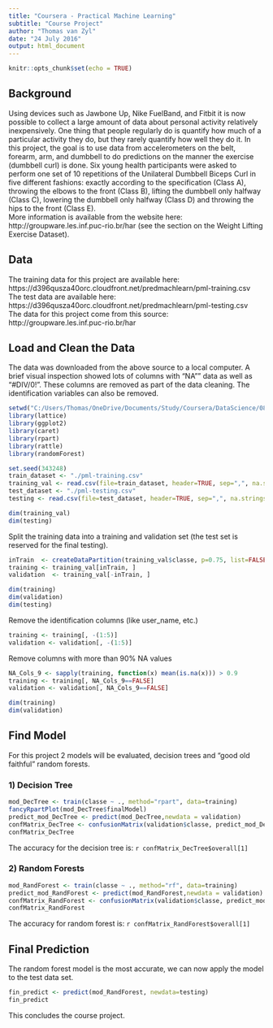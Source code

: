 ```yaml
---
title: "Coursera - Practical Machine Learning"
subtitle: "Course Project"
author: "Thomas van Zyl"
date: "24 July 2016"
output: html_document
---
```


```r
knitr::opts_chunk$set(echo = TRUE)
```

## Background

Using devices such as Jawbone Up, Nike FuelBand, and Fitbit it is now possible to collect a large amount of data about personal activity relatively inexpensively. One thing that people regularly do is quantify how much of a particular activity they do, but they rarely quantify how well they do it. In this project, the goal is to use data from accelerometers on the belt, forearm, arm, and dumbbell to do predictions on the manner the exercise (dumbbell curl) is done. Six young health participants were asked to perform one set of 10 repetitions of the Unilateral Dumbbell Biceps Curl in five different fashions: exactly according to the specification (Class A), throwing the elbows to the front (Class B), lifting the dumbbell only halfway (Class C), lowering the dumbbell only halfway (Class D) and throwing the hips to the front (Class E).  
More information is available from the website here: http://groupware.les.inf.puc-rio.br/har (see the section on the Weight Lifting Exercise Dataset).

## Data

The training data for this project are available here: https://d396qusza40orc.cloudfront.net/predmachlearn/pml-training.csv  
The test data are available here: https://d396qusza40orc.cloudfront.net/predmachlearn/pml-testing.csv   
The data for this project come from this source: http://groupware.les.inf.puc-rio.br/har

## Load and Clean the Data

The data was downloaded from the above source to a local computer. A brief visual inspection showed lots of columns with "NA"" data as well as "#DIV/0!". These columns are removed as part of the data cleaning. The identification variables can also be removed.

``` r
setwd("C:/Users/Thomas/OneDrive/Documents/Study/Coursera/DataScience/08 - Practical Machine Learning/Assignments")
library(lattice)
library(ggplot2)
library(caret)
library(rpart)
library(rattle)
library(randomForest)
```
``` r
set.seed(343248)
train_dataset <- "./pml-training.csv"
training_val <- read.csv(file=train_dataset, header=TRUE, sep=",", na.strings=c("NA","#DIV/0!",""))
test_dataset <- "./pml-testing.csv"
testing <- read.csv(file=test_dataset, header=TRUE, sep=",", na.strings=c("NA","#DIV/0!",""))
```
``` r
dim(training_val)
dim(testing)
```

Split the training data into a training and validation set (the test set is reserved for the final testing).

``` r
inTrain  <- createDataPartition(training_val$classe, p=0.75, list=FALSE)
training <- training_val[inTrain, ]
validation  <- training_val[-inTrain, ]
```
``` r
dim(training)
dim(validation)
dim(testing)
````

Remove the identification columns (like user_name, etc.)

``` r
training <- training[, -(1:5)]
validation <- validation[, -(1:5)]
````

Remove columns with more than 90% NA values

``` r
NA_Cols_9 <- sapply(training, function(x) mean(is.na(x))) > 0.9
training <- training[, NA_Cols_9==FALSE]
validation <- validation[, NA_Cols_9==FALSE]
```
``` r
dim(training)
dim(validation)
````

## Find Model

For this project 2 models will be evaluated, decision trees and "good old faithful" random forests.

### 1) Decision Tree

``` r
mod_DecTree <- train(classe ~ ., method="rpart", data=training)
fancyRpartPlot(mod_DecTree$finalModel)
predict_mod_DecTree <- predict(mod_DecTree,newdata = validation)
confMatrix_DecTree <- confusionMatrix(validation$classe, predict_mod_DecTree)
confMatrix_DecTree
```

The accuracy for the decision tree is: `r confMatrix_DecTree$overall[1]`

### 2) Random Forests

``` r
mod_RandForest <- train(classe ~ ., method="rf", data=training)
predict_mod_RandForest <- predict(mod_RandForest,newdata = validation)
confMatrix_RandForest <- confusionMatrix(validation$classe, predict_mod_RandForest)
confMatrix_RandForest
```

The accuracy for random forest is: `r confMatrix_RandForest$overall[1]`   

## Final Prediction

The random forest model is the most accurate, we can now apply the model to the test data set.

``` r
fin_predict <- predict(mod_RandForest, newdata=testing)
fin_predict
```

This concludes the course project.   



